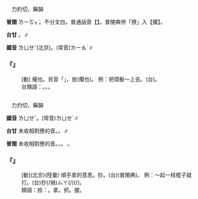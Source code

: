 
=={{ruby|撂|ㄌㄩㄝˇ}}==

　力約切，藥韻

'''普閩''' <rt>ㄌㄧㆦㆶ ͘</rt>{{ruby|、|ㄌㄧㄠ˫}}。不分文白。普通話音【{{ruby|撂|ㄌㄧㄠˋ}}】。普閩典併「撩」入【撂】。

'''台甘''' {{ruby|(文)|ㄌㄧㆦㆶ ͘}}。{{ruby|(語)|ㄌㄧㄚㆷ ͘}}∥

'''國音''' <rt>ㄌㄩㄝˇ</rt>(北京)。(常音)<rt>ㄌㄧㄠˋ</rt>∥

    

==='''『{{ruby|撂|ㄌㄩㄝˇ}}』'''===
: [動] 攏也。另音「{{ruby|撂|ㄌㄧㄠˋ}}」，放(擱也)。 例：把頭髮～上去。(台){{ruby|頭|ㄊㄠˊ}}{{ruby|毛|ㄇㆭˊ}}{{ruby|/|ㄇㆦ}}{{ruby|攏|ㄌㆲˋ}}{{ruby|高|ㄍㄨㄢˊ}}{{ruby|起|·ㄎㄧˋ}}{{ruby|去|·ㄎㄧ˪}}。
:台類語：{{ruby|戽|ㄏㆦ˪}}。{{ruby|爬|ㄅㆤˊ}}。{{ruby|<mark>&#xf90ae;</mark>|ㄙㄚ}}。
:
    

=={{ruby|掠|ㄌㄩㄝˇ}}==

　力灼切，藥韻

'''國音''' <rt>ㄌㄩㄝˇ</rt>。(常音)<rt>ㄌㄩㄝˋ</rt>∥

'''台甘''' 未收相對應的音。{{ruby|(文)|ㄌㄧㆦㆶ ͘}}。{{ruby|(語)|ㄌㄧㄚㆷ ͘}}∥

'''普閩''' 未收相對應的音。{{ruby|(文)|ㄌㄧㆦㆶ ͘}}。{{ruby|(語)|ㄌㄧㄚㆷ ͘}}。 。

    

==='''『{{ruby|掠|ㄌㄩㄝˇ}}』'''===
: [動](北京)(陸彙) 順手拿的意思。抄。(台){{ruby|捎|ㄙㄚ}}(普閩典)。 例：～起一枝棍子就打。(台)抄(/捎)<rt>ㄙㄚ</rt>{{ruby|起|ㄎㄧˋ}}{{ruby|一|ㄐㄧㆵ ͘}}{{ruby|枝|ㄍㄧ}}{{ruby|槌|ㄊㄨㄧˊ}}{{ruby|仔|ㄚ}}{{ruby|著|ㄉㄧㄜㆷ}}(/{{ruby|都|ㄉㄜ˫}}){{ruby|<mark>&#xffe76;</mark>|ㆠㄨㆵ ͘}}(/{{ruby|摃|ㄍㆲ˪}})。
:類語：掠：{{ruby|抄|ㄔㄠ}}。拿。抓。握。
:
    
